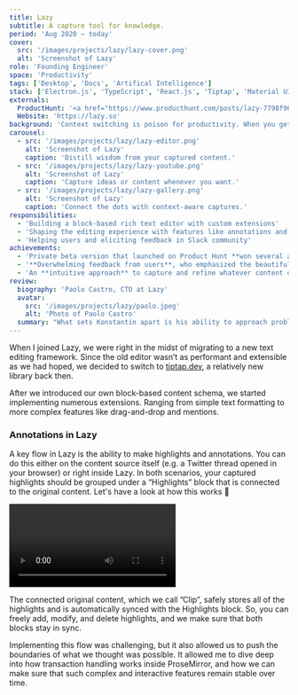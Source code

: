 ```yaml
---
title: Lazy
subtitle: A capture tool for knowledge.
period: 'Aug 2020 – today'
cover:
  src: '/images/projects/lazy/lazy-cover.png'
  alt: 'Screenshot of Lazy'
role: 'Founding Engineer'
space: 'Productivity'
tags: ['Desktop', 'Docs', 'Artifical Intelligence']
stack: ['Electron.js', 'TypeScript', 'React.js', 'Tiptap', 'Material UI']
externals:
  ProductHunt: '<a href="https://www.producthunt.com/posts/lazy-7798f961-d851-4110-bd04-39d767f47a3b?utm_source=badge-top-post-badge&utm_medium=badge&utm_souce=badge-lazy&#0045;7798f961&#0045;d851&#0045;4110&#0045;bd04&#0045;39d767f47a3b" target="_blank"><img src="https://api.producthunt.com/widgets/embed-image/v1/top-post-badge.svg?post_id=406328&theme=light&period=weekly" alt="Lazy - Capture&#0032;at&#0032;the&#0032;speed&#0032;of&#0032;thought | Product Hunt" style="width: 250px; height: 54px;" width="250" height="54" /></a>'
  Website: 'https://lazy.so'
background: 'Context switching is poison for productivity. When you get that brilliant idea or see something inspiring, you should be able to take smart notes without switching app or tabs. That’s Lazy. One ⌘ shortcut to capture anywhere.'
carousel:
  - src: '/images/projects/lazy/lazy-editor.png'
    alt: 'Screenshot of Lazy'
    caption: 'Distill wisdom from your captured content.'
  - src: '/images/projects/lazy/lazy-youtube.png'
    alt: 'Screenshot of Lazy'
    caption: 'Capture ideas or content whenever you want.'
  - src: '/images/projects/lazy/lazy-gallery.png'
    alt: 'Screenshot of Lazy'
    caption: 'Connect the dots with context-aware captures.'
responsibilities:
  - 'Building a block-based rich text editor with custom extensions'
  - 'Shaping the editing experience with features like annotations and content imports'
  - 'Helping users and eliciting feedback in Slack community'
achievements:
  - 'Private beta version that launched on Product Hunt **won several awards**, such as #1 Product of the Week.'
  - '**Overwhelming feedback from users**, who emphasized the beautiful craft and attention to detail put into Lazy.'
  - 'An **intuitive approach** to capture and refine whatever content or idea you come across throughout your day.'
review:
  biography: 'Paolo Castro, CTO at Lazy'
  avatar:
    src: '/images/projects/lazy/paolo.jpeg'
    alt: 'Photo of Paolo Castro'
  summary: "What sets Konstantin apart is his ability to approach problems from multiple angles and, importantly, his knack for selecting the most effective solution.\n\nBut it's not just his tech skills that shine, Konstantin's always got a smile on his face, and he's the ultimate team player. He's the kind of colleague who makes the office a better place. I can't recommend Konstantin enough, he's not just a top-notch developer, he's the kind of person you want on your team."
---
```


When I joined Lazy, we were right in the midst of migrating to a new text editing framework. Since the old editor wasn’t as performant and extensible as we had hoped, we decided to switch to [tiptap.dev](https://tiptap.dev), a relatively new library back then.

After we introduced our own block-based content schema, we started implementing numerous extensions. Ranging from simple text formatting to more complex features like drag-and-drop and mentions.

### Annotations in Lazy

A key flow in Lazy is the ability to make highlights and annotations. You can do this either on the content source itself (e.g. a Twitter thread opened in your browser) or right inside Lazy. In both scenarios, your captured highlights should be grouped under a “Highlights” block that is connected to the original content. Let's have a look at how this works 🔻

<Video
  src="/images/projects/lazy/lazy-highlights-reduced.mp4"
  alt="Video of the highlights flow in Lazy"
  thumbnail="/images/projects/lazy/lazy-highlights-thumbnail.png"
/>

The connected original content, which we call ”Clip”, safely stores all of the highlights and is automatically synced with the Highlights block. So, you can freely add, modify, and delete highlights, and we make sure that both blocks stay in sync.

Implementing this flow was challenging, but it also allowed us to push the boundaries of what we thought was possible. It allowed me to dive deep into how transaction handling works inside ProseMirror, and how we can make sure that such complex and interactive features remain stable over time.
